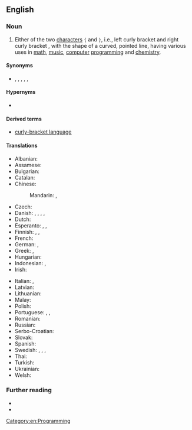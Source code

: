 ==English==
{{wp}}

===Noun===
{{en-noun}}

# Either of the two [[character]]s <code>{</code> and <code>}</code>, i.e., left curly bracket '''{{unsupported|left curly bracket}}''' and right curly bracket '''{{unsupported|right curly bracket}}''', with the shape of a curved, pointed line, having various uses in [[math]], [[music]], [[computer]] [[programming]] and [[chemistry]].

====Synonyms====
* {{l|en|accolade}}, {{l|en|brace}}, {{l|en|curly brace}}, {{l|en|hooked bracket}}, {{l|en|squiggly}}, {{l|en|pregnant parentheses}}

====Hypernyms====
* {{l|en|bracket}}

====Derived terms====
* [[curly-bracket language]]

====Translations====
{{trans-top|either of the two characters: “{” and “}”}}
* Albanian: {{t|sq|kllapa gjarpërore|f}}
* Assamese: {{t|as|মাজু বন্ধনী}}
* Bulgarian: {{t|bg|голяма скоба}}
* Catalan: {{t+|ca|clau|f}}
* Chinese:
*: Mandarin: {{t|cmn|波形括號|sc=Hani}}, {{t|cmn|波形括号|tr=bōxíng kuòhào|sc=Hani}}
* Czech: {{t|cs|složená závorka|f}}
* Danish: {{t|da|tuborgklamme|c}}, {{t|da|tuborgparentes|c}}, {{t|da|krøllet parentes|c}}, {{t|da|akkolade|c}}, {{t|da|tuborg|c}}
* Dutch: {{t+|nl|accolade}}
* Esperanto: {{t|eo|kuniga krampo}}, {{t|eo|kurba krampo}}, {{t|eo|vinkulo}}
* Finnish: {{t+|fi|aaltosulje}}, {{t+|fi|aaltosulku}}, {{t|fi|aaltosulkumerkki}}
* French: {{t+|fr|accolade|f}}
* German: {{t|de|geschweifte Klammer|f}}, {{t|de|Schweifklammer|f}}
* Greek: {{t+|el|μύστακας|m}}, {{t+|el|άγκιστρο|n}}
* Hungarian: {{t+|hu|kapcsos zárójel}}
* Indonesian: {{t+|id|kurawal}}, {{t+|id|kurung kurawal}}
* Irish: {{t|ga|lúibín slabhrach|m}}
{{trans-mid}}
* Italian: {{t|it|parentesi graffa}}, {{t+|it|graffa}}
* Latvian: {{t-needed|lv}}
* Lithuanian: {{t-needed|lt}}
* Malay: {{t|ms|tanda kurung dakap}}
* Polish: {{t+|pl|klamra|f}}
* Portuguese: {{t+|pt|chave|f}}, {{t+|pt|chaveta|f}} {{qualifier|mathematics}}, {{t+|pt|colchete|m}}
* Romanian: {{t+|ro|acoladă|f}}
* Russian: {{t|ru|фигу́рная ско́бка|f}}
* Serbo-Croatian: {{t|sh|vitičasta zagrada|f}}
* Slovak: {{t-needed|sk}}
* Spanish: {{t+|es|llave|f}}
* Swedish: {{t+|sv|klammerparentes|c}}, {{t|sv|måsvingeparentes|c}}, {{t+|sv|krullparentes|c}}, {{t+|sv|måsvinge|c}}
* Thai: {{t+|th|ปีกกา}}
* Turkish: {{t|tr|küme parantezi}}
* Ukrainian: {{t-needed|uk}}
* Welsh: {{t|cy|bach cyrliog|m}}
{{trans-bottom}}

===Further reading===
* {{pedia}}
* {{R:OneLook}}

[[Category:en:Programming]]